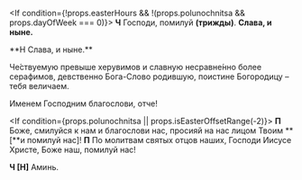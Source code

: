 <If condition={!props.easterHours && !(props.polunochnitsa && props.dayOfWeek === 0)}>
    **Ч** Господи, помилуй **(трижды)**. **Слава, и ныне.**
</If>

<If condition={props.easterHours}>
    **Н Слава, и ныне.**
</If>

Че́ствуемую превыше херувимов и славную несравне́нно более серафимов, девственно Бога-Слово родившую, поистине Богородицу – тебя величаем.

Именем Господним благослови, отче!

<If condition={props.polunochnitsa || props.isEasterOffsetRange(-2)}>
    <Then>**П** Боже, смилуйся к нам и благослови нас, просияй на нас лицом Твоим **[**и помилуй нас<R>]</R>!</Then>
    <Else>**П** По молитвам святых отцов наших, Господи Иисусе Христе, Боже наш, помилуй нас!</Else>
</If>

**Ч [Н]** Аминь.
